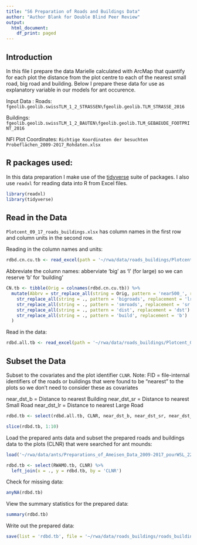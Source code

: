 ```yaml
---
title: "S6 Preparation of Roads and Buildings Data"
author: "Author Blank for Double Blind Peer Review"
output:
  html_document:
    df_print: paged
---
```


## Introduction

In this file I prepare the data Marielle calculated with ArcMap that quantify for each plot the distance from the plot centre to each of the nearest small road, big road and building.
Below I prepare these data for use as explanatory variable in our models for ant occurence.

Input Data :
Roads: `fgeolib.geolib.swissTLM_1_2_STRASSEN\fgeolib.geolib.TLM_STRASSE_2016`

Buildings: `fgeolib.geolib.swissTLM_1_2_BAUTEN\fgeolib.geolib.TLM_GEBAEUDE_FOOTPRINT_2016` 

NFI Plot Coordinates: `Richtige Koordinaten der besuchten Probeflächen_2009-2017_Rohdaten.xlsx`

## R packages used:
In this data preparation I make use of the [tidyverse](https://www.tidyverse.org/) suite of packages.
I also use `readxl` for reading data into R from Excel files.

```r
library(readxl)
library(tidyverse)
```

## Read in the Data
`Plotcent_09_17_roads_buildings.xlsx` has column names in the first row and column units in the second row.

Reading in the column names and units:
```r
rdbd.cn.cu.tb <- read_excel(path = '~/rwa/data/roads_buildings/Plotcent_09_17_roads_buildings_20180326.xlsx', sheet = 'Plotcent_09_17_nearest', n_max = 1)
```

Abbreviate the column names:
  abberviate 'big' as 'l' (for large) so we can reserve 'b' for 'building'
```r
CN.tb <- tibble(Orig = colnames(rdbd.cn.cu.tb)) %>%
  mutate(Abbrv = str_replace_all(string = Orig, pattern = 'near500_', replacement = '') %>%
    str_replace_all(string = ., pattern = 'bigroads', replacement = 'lr') %>%
    str_replace_all(string = ., pattern = 'smroads', replacement = 'sr') %>%
    str_replace_all(string = ., pattern = 'dist', replacement = 'dst') %>%
    str_replace_all(string = ., pattern = 'build', replacement = 'b')
  )
```

Read in the data:
```r
rdbd.all.tb <- read_excel(path = '~/rwa/data/roads_buildings/Plotcent_09_17_roads_buildings_20180326.xlsx', sheet = 'Plotcent_09_17_nearest', col_names = CN.tb$Abbrv, skip = 2)
```

## Subset the Data

Subset to the covariates and the plot identifier `CLNR`.
Note: FID = file-internal identifiers of the roads or buildings that were found to be "nearest" to the plots so we don't need to consider these as covariates

near_dst_b = Distance to nearest Building
near_dst_sr = Distance to nearest Small Road
near_dst_lr = Distance to nearest Large Road

```r
rdbd.tb <- select(rdbd.all.tb, CLNR, near_dst_b, near_dst_sr, near_dst_lr)

slice(rdbd.tb, 1:10)
```

Load the prepared ants data and subset the prepared roads and buildings data to the plots (CLNR) that were searched for ant mounds:

```r
load('~/rwa/data/ants/Preparations_of_Ameisen_Data_2009-2017_pourWSL_22.03.2018_xlsx/Red_Wood_Ant_Mound_Occurence.RData')
```

```r
rdbd.tb <- select(RWAMO.tb, CLNR) %>%
  left_join(x = ., y = rdbd.tb, by = 'CLNR')
```

Check for missing data:
```r
anyNA(rdbd.tb)
```

View the summary statistics for the prepared data:
```r
summary(rdbd.tb)
```

Write out the prepared data:
```r
save(list = 'rdbd.tb', file = '~/rwa/data/roads_buildings/roads_buildings_data_prepared_unfiltered.RData')
```
